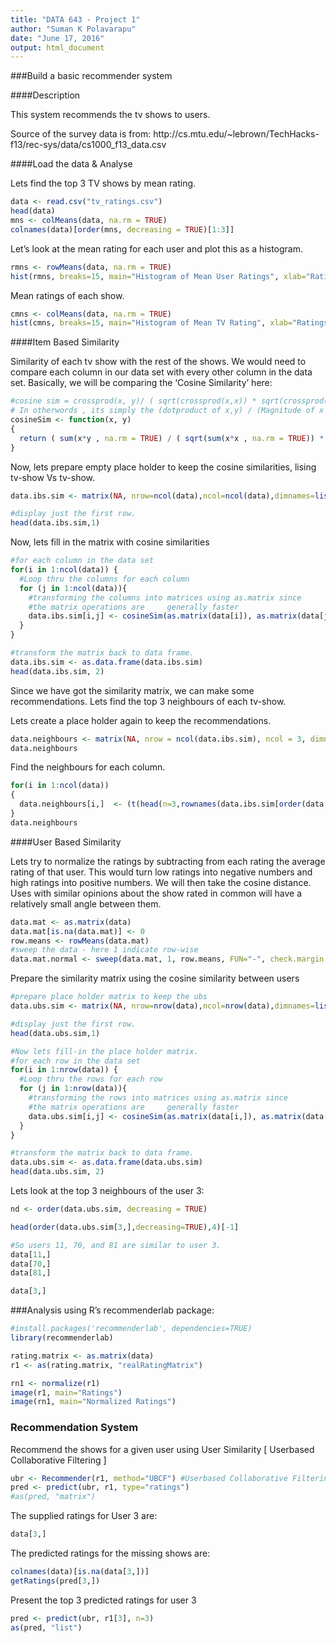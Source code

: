 ```yaml
---
title: "DATA 643 - Project 1"
author: "Suman K Polavarapu"
date: "June 17, 2016"
output: html_document
---
```


###Build a basic recommender system

####Description

This system recommends the tv shows to users.

Source of the survey data is from: http://cs.mtu.edu/~lebrown/TechHacks-f13/rec-sys/data/cs1000_f13_data.csv


####Load the data & Analyse

Lets find the top 3 TV shows by mean rating.

```r
data <- read.csv("tv_ratings.csv")
head(data)
mns <- colMeans(data, na.rm = TRUE)
colnames(data)[order(mns, decreasing = TRUE)[1:3]]
```

Let's look at the mean rating for each user and plot this as a histogram.

```r
rmns <- rowMeans(data, na.rm = TRUE)
hist(rmns, breaks=15, main="Histogram of Mean User Ratings", xlab="Ratings", col= "light blue")
```

Mean ratings of each show.
```r
cmns <- colMeans(data, na.rm = TRUE)
hist(cmns, breaks=15, main="Histogram of Mean TV Rating", xlab="Ratings", col= "light gray")
```


####Item Based Similarity

Similarity of each tv show with the rest of the shows. We would need to compare each column in our data set with every other column in the data set. Basically, we will be comparing the 'Cosine Similarity' here:

```r
#cosine sim = crossprod(x, y)/ ( sqrt(crossprod(x,x)) * sqrt(crossprod(y,y)) )
# In otherwords , its simply the (dotproduct of x,y) / (Magnitude of x * Magnitude of y)
cosineSim <- function(x, y)
{
  return ( sum(x*y , na.rm = TRUE) / ( sqrt(sum(x*x , na.rm = TRUE)) * sqrt(sum(y*y, na.rm = TRUE)) )  )
}
```

Now, lets prepare empty place holder to keep the cosine similarities, lising tv-show Vs tv-show.

```r
data.ibs.sim <- matrix(NA, nrow=ncol(data),ncol=ncol(data),dimnames=list(colnames(data),colnames(data)))

#display just the first row.
head(data.ibs.sim,1)
```

Now, lets fill in the matrix with cosine similarities

```r
#for each column in the data set
for(i in 1:ncol(data)) {
  #Loop thru the columns for each column
  for (j in 1:ncol(data)){
    #transforming the columns into matrices using as.matrix since 
    #the matrix operations are     generally faster
    data.ibs.sim[i,j] <- cosineSim(as.matrix(data[i]), as.matrix(data[j]))
  }
}

#transform the matrix back to data frame.
data.ibs.sim <- as.data.frame(data.ibs.sim)
head(data.ibs.sim, 2)
```

Since we have got the similarity matrix, we can make some recommendations. Lets find the top 3 neighbours of each tv-show.

Lets create a place holder again to keep the recommendations.
```r
data.neighbours <- matrix(NA, nrow = ncol(data.ibs.sim), ncol = 3, dimnames = list(colnames(data.ibs.sim)))
data.neighbours
```

Find the neighbours for each column.

```r
for(i in 1:ncol(data))
{
  data.neighbours[i,]  <- (t(head(n=3,rownames(data.ibs.sim[order(data.ibs.sim[,i],decreasing=TRUE),][i]))))
}
data.neighbours
```

####User Based Similarity

Lets try to normalize the ratings by subtracting from each rating the average rating of that user. This would turn low ratings into negative numbers and high ratings into positive numbers. We will then take the cosine distance. Uses with similar opinions about the show rated in common will have a relatively small angle between them.

```r
data.mat <- as.matrix(data)
data.mat[is.na(data.mat)] <- 0
row.means <- rowMeans(data.mat)
#sweep the data - here 1 indicate row-wise
data.mat.normal <- sweep(data.mat, 1, row.means, FUN="-", check.margin = FALSE)  
```

Prepare the similarity matrix using the cosine similarity between users
```r
#prepare place holder matrix to keep the ubs
data.ubs.sim <- matrix(NA, nrow=nrow(data),ncol=nrow(data),dimnames=list(rownames(data),rownames(data)))

#display just the first row.
head(data.ubs.sim,1)

#Now lets fill-in the place holder matrix.
#for each row in the data set
for(i in 1:nrow(data)) {
  #Loop thru the rows for each row
  for (j in 1:nrow(data)){
    #transforming the rows into matrices using as.matrix since 
    #the matrix operations are     generally faster
    data.ubs.sim[i,j] <- cosineSim(as.matrix(data[i,]), as.matrix(data[j,]))
  }
}

#transform the matrix back to data frame.
data.ubs.sim <- as.data.frame(data.ubs.sim)
head(data.ubs.sim, 2)

```

Lets look at the top 3 neighbours of the user 3:
```r
nd <- order(data.ubs.sim, decreasing = TRUE)

head(order(data.ubs.sim[3,],decreasing=TRUE),4)[-1]

#So users 11, 70, and 81 are similar to user 3.
data[11,]
data[70,]
data[81,]

data[3,]

```


###Analysis using R's recommenderlab package:

```r
#install.packages('recommenderlab', dependencies=TRUE)
library(recommenderlab)

rating.matrix <- as.matrix(data)
r1 <- as(rating.matrix, "realRatingMatrix")
```

```r
rn1 <- normalize(r1)
image(r1, main="Ratings")
image(rn1, main="Normalized Ratings")
```


### Recommendation System

Recommend the shows for a given user using User Similarity [ Userbased Collaborative Filtering ]

```r
ubr <- Recommender(r1, method="UBCF") #Userbased Collaborative Filtering
pred <- predict(ubr, r1, type="ratings")
#as(pred, "matrix")
```

The supplied ratings for User 3 are:
```r
data[3,]
```

The predicted ratings for the missing shows are:
```r
colnames(data)[is.na(data[3,])]
getRatings(pred[3,])
```

Present the top 3 predicted ratings for user 3
```r
pred <- predict(ubr, r1[3], n=3)
as(pred, "list")
```

